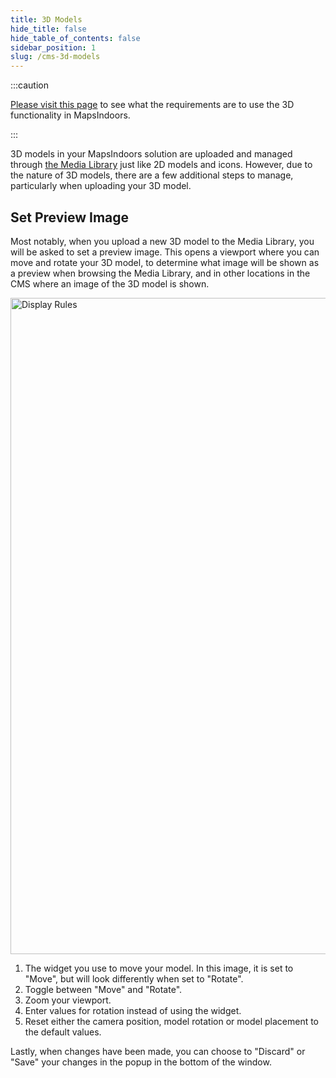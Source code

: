 ```yaml
---
title: 3D Models
hide_title: false
hide_table_of_contents: false
sidebar_position: 1
slug: /cms-3d-models
---
```



:::caution

[Please visit this page](/3d-maps) to see what the requirements are to use the 3D functionality in MapsIndoors.

:::

3D models in your MapsIndoors solution are uploaded and managed through [the Media Library](/cms-media-library) just like 2D models and icons. However, due to the nature of 3D models, there are a few additional steps to manage, particularly when uploading your 3D model.

## Set Preview Image

Most notably, when you upload a new 3D model to the Media Library, you will be asked to set a preview image. This opens a viewport where you can move and rotate your 3D model, to determine what image will be shown as a preview when browsing the Media Library, and in other locations in the CMS where an image of the 3D model is shown.

<img src="/img/cms/3d-preview-numbered.webp" alt="Display Rules" width="1050"/>

1. The widget you use to move your model. In this image, it is set to "Move", but will look differently when set to "Rotate".
2. Toggle between "Move" and "Rotate".
3. Zoom your viewport.
4. Enter values for rotation instead of using the widget.
5. Reset either the camera position, model rotation or model placement to the default values.

Lastly, when changes have been made, you can choose to "Discard" or "Save" your changes in the popup in the bottom of the window.